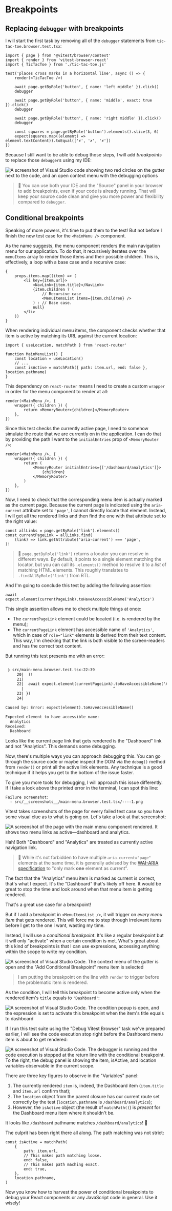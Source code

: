 # Breakpoints

## Replacing `debugger` with breakpoints

I will start the first task by removing all of the `debugger` statements from `tic-tac-toe.browser.test.tsx`:

```tsx filename=tic-tac-toe.browser.test.tsx remove=9,12,15
import { page } from '@vitest/browser/context'
import { render } from 'vitest-browser-react'
import { TicTacToe } from './tic-tac-toe.js'

test('places cross marks in a horizontal line', async () => {
	render(<TicTacToe />)

	await page.getByRole('button', { name: 'left middle' }).click()
	debugger

	await page.getByRole('button', { name: 'middle', exact: true }).click()
	debugger

	await page.getByRole('button', { name: 'right middle' }).click()
	debugger

	const squares = page.getByRole('button').elements().slice(3, 6)
	expect(squares.map((element) => element.textContent)).toEqual(['✗', '✗', '✗'])
})
```

Because I still want to be able to debug those steps, I will add _breakpoints_ to replace those `debugger`s using my IDE:

![A screenshot of Visual Studio code showing two red circles on the gutter next to the code, and an open context menu with the debugging options](/assets/04-03-add-breakpoint.png)

> 🦉 You can use both your IDE and the "Source" panel in your browser to add breakpoints, even if your code is already running. That will keep your source code clean and give you more power and flexibility compared to `debugger`.

## Conditional breakpoints

Speaking of more powers, it's time to put them to the test! But not before I finish the new test case for the `<MainMenu />` component.

As the name suggests, the menu component renders the main navigation menu for our application. To do that, it recursively iterates over the `menuItems` array to render those items and their possible children. This is, effectively, a loop with a base case and a recursive case:

```tsx filename=main-menu.tsx nonumber nocopy highlight=7,9
{
	props.items.map((item) => (
		<li key={item.url}>
			<NavLink>{item.title}</NavLink>
			{item.children ? (
				// Recursive case
				<MenuItemsList items={item.children} />
			) : // Base case.
			null}
		</li>
	))
}
```

When rendering individual menu items, the component checks whether that item is active by matching its URL against the current location:

```tsx filename=main-menu.tsx highlight=4,6
import { useLocation, matchPath } from 'react-router'

function MainMenuList() {
	const location = useLocation()
	// ...
	const isActive = matchPath({ path: item.url, end: false }, location.pathname)
}
```

This dependency on `react-router` means I need to create a custom `wrapper` in order for the menu component to render at all:

```tsx filename=main-menu.browser.test.tsx nonumber
render(<MainMenu />, {
	wrapper({ children }) {
		return <MemoryRouter>{children}</MemoryRouter>
	},
})
```

Since this test checks the currently active page, I need to somehow simulate the route that we are currently on in the application. I can do that by providing the path I want to the `initialEntries` prop of `<MemoryRouter />`:

```tsx filename=main-menu.browser.test.tsx highlight=4 nonumber
render(<MainMenu />, {
	wrapper({ children }) {
		return (
			<MemoryRouter initialEntries={['/dashboard/analytics']}>
				{children}
			</MemoryRouter>
		)
	},
})
```

Now, I need to check that the corresponding menu item is actually marked as the current page. Because the current page is indicated using the `aria-current` attribute set to `'page'`, I cannot directly locate that element. Instead, I will get all the rendered links and then find the one with that attribute set to the right value:

```tsx filename=main-menu.browser.test.tsx highlight=1,3 nonumber
const allLinks = page.getByRole('link').elements()
const currentPageLink = allLinks.find(
	(link) => link.getAttribute('aria-current') === 'page',
)!
```

> 🦉 `page.getByRole('link')` returns a locator you can resolve in different ways. By default, it points to a single element matching the locator, but you can call its `.elements()` method to resolve it to a _list_ of matching HTML elements. This roughly translates to `.findAllByRole('link')` from RTL.

And I'm going to conclude this test by adding the following assertion:

```tsx filename=main-menu.browser.test.tsx nonumber
await expect.element(currentPageLink).toHaveAccessibleName('Analytics')
```

This single assertion allows me to check multiple things at once:

- The `currentPageLink` element could be located (i.e. is rendered by the menu);
- The `currentPageLink` element has accessible name of `'Analytics'`, which in case of `role="link"` elements is derived from their text content. This way, I'm checking that the link is both visible to the screen-readers and has the correct text content.

But running this test presents me with an error:

```txt highlight=12-15 nonumber

 ❯ src/main-menu.browser.test.tsx:22:39
     20|  )!
     21|
     22|  await expect.element(currentPageLink).toHaveAccessibleName('Analytics')
       |                                       ^
     23| })
     24|

Caused by: Error: expect(element).toHaveAccessibleName()

Expected element to have accessible name:
  Analytics
Received:
  Dashboard
```

Looks like the current page link that gets rendered is the "Dashboard" link and not "Analytics". This demands some debugging.

Now, there's multiple ways you can approach debugging this. You can go through the source code or maybe inspect the DOM via the `debug()` method from `render()` or print all the active link elements. Any technique is a good technique if it helps you get to the bottom of the issue faster.

To give you more tools for debugging, I will approach this issue differently. If I take a look above the printed error in the terminal, I can spot this line:

```
Failure screenshot:
  - src/__screenshots__/main-menu.browser.test.tsx/----1.png
```

Vitest takes screenshots of the page for every failed test case so you have some visual clue as to what is going on. Let's take a look at that screenshot:

![A screenshot of the page with the main menu component rendered. It shows two menu links as active—dashboard and analytics.](/assets/04-03-test-screenshot.png)

Hah! Both "Dashboard" and "Analytics" are treated as currently active navigation link.

> 🦉 While it's not forbidden to have multiple `aria-current="page"` elements at the same time, it is generally advised by the [WAI-ARIA specification](https://w3c.github.io/aria/#aria-current) to "only mark **one** element as current".

The fact that the "Analytics" menu item is marked as current is correct, that's what I expect. It's the "Dashboard" that's likely off here. It would be great to stop the time and look around when that menu item is getting rendered.

That's a great use case for a breakpoint!

But if I add a breakpoint in `<MenuItemsList />`, it will trigger on _every menu item_ that gets rendered. This will force me to step through irrelevant items before I get to the one I want, wasting my time.

Instead, I will use a _conditional breakpoint_. It's like a regular breakpoint but it will only "activate" when a certain condition is met. What's great about this kind of breakpoints is that I can use expressions, accessing anything within the scope to write my condition.

![A screenshot of Visual Studio Code. The context menu of the gutter is open and the "Add Conditional Breakpoint" menu item is selected](/assets/04-03-conditional-breakpoint-01.png)

> I am putting the breakpoint on the line with `render` to trigger before the problematic item is rendered.

As the condition, I will tell this breakpoint to become active only when the rendered item's `title` equals to `'Dashboard'`:

![A screenshot of Visual Studio Code. The condition popup is open, and the expression is set to activate this breakpoint when the item's title equals to dashboard](/assets/04-03-conditional-breakpoint-02.png)

If I run this test suite using the "Debug Vitest Browser" task we've prepared earlier, I will see the code execution stop right before the Dashboard menu item is about to get rendered:

![A screenshot of Visual Studio Code. The debugger is running and the code execution is stopped at the return line with the conditional breakpoint. To the right, the debug panel is showing the item, isActive, and location variables observable in the current scope.](/assets/04-03-conditional-breakpoint-03.png)

There are three key figures to observe in the "Variables" panel:

1. The currently rendered `item` is, indeed, the Dashboard item (`item.title` and `item.url` confirm that);
1. The `location` object from the parent closure has our current route set correctly by the test (`location.pathname` is `/dashboard/analytics`);
1. However, the `isActive` object (the result of `matchPath()`) is _present_ for the Dashboard menu item where it shouldn't be.

It looks like `/dashboard` pathname matches `/dashboard/analytics`! 🤦

The culprit has been right there all along. The path matching was not strict:

```tsx filename=main-menu.tsx remove=4-5 add=6-7
const isActive = matchPath(
	{
		path: item.url,
		// This makes path matching loose.
		end: false,
		// This makes path maching exact.
		end: true,
	},
	location.pathname,
)
```

Now you know how to harvest the power of conditional breakpoints to debug your React components or any JavaScript code in general. Use it wisely!
